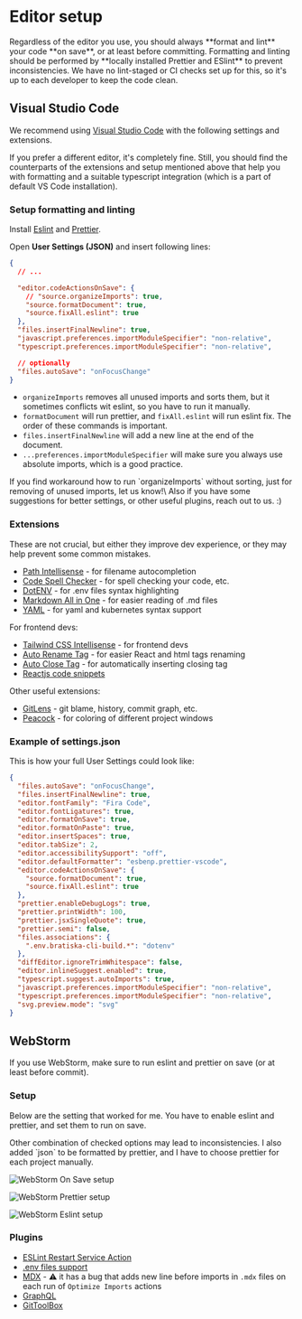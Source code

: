 # Editor setup


<Callout emoji="🙏️">
  Regardless of the editor you use, you should always **format and lint** your code **on save**, or at least before committing.
  Formatting and linting should be performed by **locally installed Prettier and ESlint** to prevent inconsistencies.
  We have no lint-staged or CI checks set up for this, so it's up to each developer to keep the code clean.
</Callout>

## Visual Studio Code

We recommend using [Visual Studio Code](https://code.visualstudio.com/) with the following settings and extensions.

If you prefer a different editor, it's completely fine. Still, you should find the counterparts of the extensions and setup mentioned above
that help you with formatting and a suitable typescript integration (which is a part of default VS Code installation).


### Setup formatting and linting
Install [Eslint](https://marketplace.visualstudio.com/items?itemName=dbaeumer.vscode-eslint) and [Prettier](https://marketplace.visualstudio.com/items?itemName=esbenp.prettier-vscode).

Open **User Settings (JSON)** and insert following lines:

```json filename="settings.json"
{
  // ...

  "editor.codeActionsOnSave": {
    // "source.organizeImports": true,
    "source.formatDocument": true,
    "source.fixAll.eslint": true
  },
  "files.insertFinalNewline": true,
  "javascript.preferences.importModuleSpecifier": "non-relative",
  "typescript.preferences.importModuleSpecifier": "non-relative",

  // optionally
  "files.autoSave": "onFocusChange"
}
```


- `organizeImports` removes all unused imports and sorts them, but it sometimes conflicts wit eslint, so you have to run it manually.
- `formatDocument` will run prettier, and `fixAll.eslint` will run eslint fix. The order of these commands is important.
- `files.insertFinalNewline` will add a new line at the end of the document.
- `...preferences.importModuleSpecifier` will make sure you always use absolute imports, which is a good practice.

<Callout emoji="ℹ️" type="info">
  If you find workaround how to run `organizeImports` without sorting, just for removing of unused imports, let us know!\
  Also if you have some suggestions for better settings, or other useful plugins, reach out to us. :)
</Callout>


### Extensions

These are not crucial, but either they improve dev experience, or they may help prevent some common mistakes.

- [Path Intellisense](https://marketplace.visualstudio.com/items?itemName=christian-kohler.path-intellisense) - for filename autocompletion
- [Code Spell Checker](https://marketplace.visualstudio.com/items?itemName=streetsidesoftware.code-spell-checker) - for spell checking your code, etc.
- [DotENV](https://marketplace.visualstudio.com/items?itemName=mikestead.dotenv) - for .env files syntax highlighting
- [Markdown All in One](https://marketplace.visualstudio.com/items?itemName=yzhang.markdown-all-in-one) - for easier reading of .md files
- [YAML](https://marketplace.visualstudio.com/items?itemName=redhat.vscode-yaml) - for yaml and kubernetes syntax support

For frontend devs:
- [Tailwind CSS Intellisense](https://marketplace.visualstudio.com/items?itemName=bradlc.vscode-tailwindcss) - for frontend devs
- [Auto Rename Tag](https://marketplace.visualstudio.com/items?itemName=formulahendry.auto-rename-tag) - for easier React and html tags renaming
- [Auto Close Tag](https://marketplace.visualstudio.com/items?itemName=formulahendry.auto-close-tag) - for automatically inserting closing tag
- [Reactjs code snippets](https://marketplace.visualstudio.com/items?itemName=xabikos.ReactSnippets)

Other useful extensions:
- [GitLens](https://marketplace.visualstudio.com/items?itemName=eamodio.gitlens) - git blame, history, commit graph, etc.
- [Peacock](https://marketplace.visualstudio.com/items?itemName=johnpapa.vscode-peacock) - for coloring of different project windows

### Example of settings.json

This is how your full User Settings could look like:

```json filename="settings.json" copy
{
  "files.autoSave": "onFocusChange",
  "files.insertFinalNewline": true,
  "editor.fontFamily": "Fira Code",
  "editor.fontLigatures": true,
  "editor.formatOnSave": true,
  "editor.formatOnPaste": true,
  "editor.insertSpaces": true,
  "editor.tabSize": 2,
  "editor.accessibilitySupport": "off",
  "editor.defaultFormatter": "esbenp.prettier-vscode",
  "editor.codeActionsOnSave": {
    "source.formatDocument": true,
    "source.fixAll.eslint": true
  },
  "prettier.enableDebugLogs": true,
  "prettier.printWidth": 100,
  "prettier.jsxSingleQuote": true,
  "prettier.semi": false,
  "files.associations": {
    ".env.bratiska-cli-build.*": "dotenv"
  },
  "diffEditor.ignoreTrimWhitespace": false,
  "editor.inlineSuggest.enabled": true,
  "typescript.suggest.autoImports": true,
  "javascript.preferences.importModuleSpecifier": "non-relative",
  "typescript.preferences.importModuleSpecifier": "non-relative",
  "svg.preview.mode": "svg"
}

```

## WebStorm

If you use WebStorm, make sure to run eslint and prettier on save (or at least before commit).

### Setup

Below are the setting that worked for me. You have to enable eslint and prettier, and set them to run on save.

<Callout emoji="⚠️" type="warning">
  Other combination of checked options may lead to inconsistencies. I also added `json` to be formatted by prettier,
  and I have to choose prettier for each project manually.
</Callout>

![WebStorm On Save setup](./assets/webstorm-settings-on-save.png)

![WebStorm Prettier setup](./assets/webstorm-settings-prettier.png)

![WebStorm Eslint setup](./assets/webstorm-settings-eslint.png)

### Plugins
- [ESLint Restart Service Action](https://plugins.jetbrains.com/plugin/14119-eslint-restart-service-action)
- [.env files support](https://plugins.jetbrains.com/plugin/9525--env-files-support)
- [MDX](https://plugins.jetbrains.com/plugin/14944-mdx) - ⚠️ it has a bug that adds new line before imports in `.mdx` files on each run of `Optimize Imports` actions
- [GraphQL](https://plugins.jetbrains.com/plugin/8097-graphql)
- [GitToolBox](https://plugins.jetbrains.com/plugin/7499-gittoolbox)
